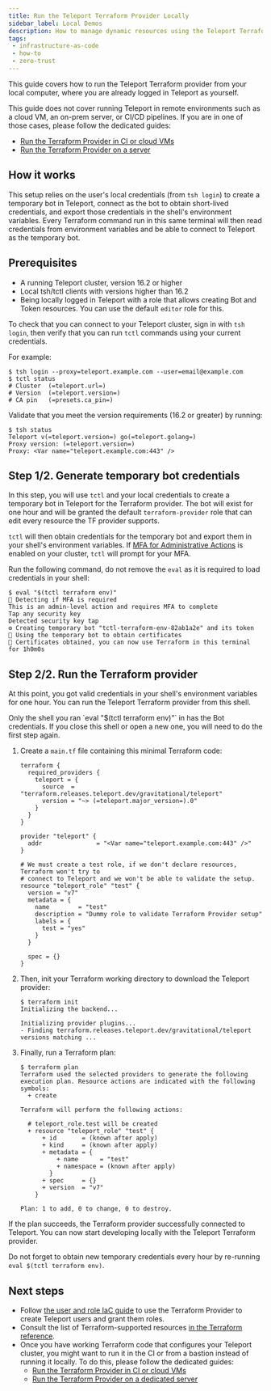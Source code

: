 ```yaml
---
title: Run the Teleport Terraform Provider Locally
sidebar_label: Local Demos
description: How to manage dynamic resources using the Teleport Terraform provider from your workstation.
tags:
 - infrastructure-as-code
 - how-to
 - zero-trust
---
```


This guide covers how to run the Teleport Terraform provider from your local computer,
where you are already logged in Teleport as yourself.

This guide does not cover running Teleport in remote environments such as a cloud VM, an on-prem server,
or CI/CD pipelines. If you are in one of those cases, please follow the dedicated guides:
- [Run the Terraform Provider in CI or cloud VMs](./ci-or-cloud.mdx)
- [Run the Terraform Provider on a server](./dedicated-server.mdx)

## How it works

This setup relies on the user's local credentials (from `tsh login`) to create a temporary bot in Teleport,
connect as the bot to obtain short-lived credentials, and export those credentials in the shell's environment variables.
Every Terraform command run in this same terminal will then read credentials from environment variables and be able to
connect to Teleport as the temporary bot.

## Prerequisites

- A running Teleport cluster, version 16.2 or higher
- Local tsh/tctl clients with versions higher than 16.2
- Being locally logged in Teleport with a role that allows creating Bot and Token resources.
  You can use the default `editor` role for this.

To check that you can connect to your Teleport cluster, sign in with `tsh login`, then
verify that you can run `tctl` commands using your current credentials.

For example:

```code
$ tsh login --proxy=teleport.example.com --user=email@example.com
$ tctl status
# Cluster  (=teleport.url=)
# Version  (=teleport.version=)
# CA pin   (=presets.ca_pin=)
```

Validate that you meet the version requirements (16.2 or greater) by running:

```code
$ tsh status
Teleport v(=teleport.version=) go(=teleport.golang=)
Proxy version: (=teleport.version=)
Proxy: <Var name="teleport.example.com:443" />
```

## Step 1/2. Generate temporary bot credentials

In this step, you will use `tctl` and your local credentials to create a temporary bot in Teleport for the Terraform
provider. The bot will exist for one hour and will be granted the default `terraform-provider` role that can edit every
resource the TF provider supports.

`tctl` will then obtain credentials for the temporary bot and export them in your shell's environment variables.
If [MFA for Administrative Actions](../../authentication/mfa-for-admin-actions.mdx)
is enabled on your cluster, `tctl` will prompt for your MFA.

Run the following command, do not remove the `eval` as it is required to load credentials in your shell:

```code
$ eval "$(tctl terraform env)"
🔑 Detecting if MFA is required
This is an admin-level action and requires MFA to complete
Tap any security key
Detected security key tap
⚙️ Creating temporary bot "tctl-terraform-env-82ab1a2e" and its token
🤖 Using the temporary bot to obtain certificates
🚀 Certificates obtained, you can now use Terraform in this terminal for 1h0m0s
```


## Step 2/2. Run the Terraform provider

At this point, you got valid credentials in your shell's environment variables for one hour.
You can run the Teleport Terraform provider from this shell.

<Admonition type="important">
    Only the shell you ran `eval "$(tctl terraform env)"` in has the Bot credentials.
    If you close this shell or open a new one, you will need to do the first step again.
</Admonition>


1. Create a `main.tf` file containing this minimal Terraform code:

   ```hcl
   terraform {
     required_providers {
       teleport = {
         source  = "terraform.releases.teleport.dev/gravitational/teleport"
         version = "~> (=teleport.major_version=).0"
       }
     }
   }
   
   provider "teleport" {
     addr               = "<Var name="teleport.example.com:443" />"
   }
   
   # We must create a test role, if we don't declare resources, Terraform won't try to
   # connect to Teleport and we won't be able to validate the setup.
   resource "teleport_role" "test" {
     version = "v7"
     metadata = {
       name        = "test"
       description = "Dummy role to validate Terraform Provider setup"
       labels = {
         test = "yes"
       }
     }
   
     spec = {}
   }
   ```
   
1. Then, init your Terraform working directory to download the Teleport provider:
   
   ```code
   $ terraform init
   Initializing the backend...
   
   Initializing provider plugins...
   - Finding terraform.releases.teleport.dev/gravitational/teleport versions matching ...
   ```
   
1. Finally, run a Terraform plan:

   ```code
   $ terraform plan
   Terraform used the selected providers to generate the following execution plan. Resource actions are indicated with the following symbols:
     + create
   
   Terraform will perform the following actions:
   
     # teleport_role.test will be created
     + resource "teleport_role" "test" {
         + id       = (known after apply)
         + kind     = (known after apply)
         + metadata = {
             + name      = "test"
             + namespace = (known after apply)
           }
         + spec     = {}
         + version  = "v7"
       }
   
   Plan: 1 to add, 0 to change, 0 to destroy.
   ```

If the plan succeeds, the Terraform provider successfully connected to Teleport.
You can now start developing locally with the Teleport Terraform provider.

Do not forget to obtain new temporary credentials every hour by re-running `eval $(tctl terraform env)`.

## Next steps

- Follow [the user and role IaC guide](../managing-resources/user-and-role.mdx) to use the Terraform
  Provider to create Teleport users and grant them roles.
- Consult the list of Terraform-supported
  resources [in the Terraform
  reference](../../../reference/infrastructure-as-code/terraform-provider/terraform-provider.mdx).
- Once you have working Terraform code that configures your Teleport cluster,
  you might want to run it in the CI or from a bastion instead of running it
  locally. To do this, please follow the dedicated guides:
  - [Run the Terraform Provider in CI or cloud VMs](./ci-or-cloud.mdx)
  - [Run the Terraform Provider on a dedicated server](./dedicated-server.mdx)
